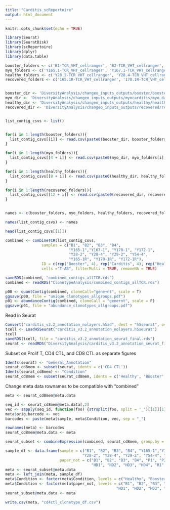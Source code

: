 ```yaml
---
title: "Carditis_scRepertoire"
output: html_document
---
```


```r
knitr::opts_chunk$set(echo = TRUE)
```

```r
library(Seurat)
library(SeuratDisk)
library(scRepertoire)
library(dplyr)
library(data.table)
```

```r
booster_folders <- c('B1-TCR_VHT_cellranger', 'B2-TCR_VHT_cellranger', 'B3-TCR_VHT_cellranger', 'B4-TCR_VHT_cellranger')
myo_folders <- c('Y165.1-TCR_VHT_cellranger', 'Y167.1-TCR_VHT_cellranger', 'Y170.1-TCR_VHT_cellranger', 'Y172.1-TCR_VHT_cellranger')
healthy_folders <- c('Y28.2-TCR_VHT_cellranger', 'Y28.4-TCR_VHT_cellranger', 'Y29.2-TCR_VHT_cellranger', 'Y54.4-TCR_VHT_cellranger')
recovered_folders <- c('165.1R-TCR_VHT_cellranger', '170.1R-TCR_VHT_cellranger', '172.1R-TCR_VHT_cellranger')


booster_dir <- 'DiversityAnalysis/changeo_inputs_outputs/booster/booster_data/'
myo_dir <- 'DiversityAnalysis/changeo_inputs_outputs/myocarditis/myo_data/'
healthy_dir <- 'DiversityAnalysis/changeo_inputs_outputs/healthy/healthy_data/'
recovered_dir <- 'DiversityAnalysis/changeo_inputs_outputs/recovered/recovered_data/'


list_contig_csvs <- list()


for(i in 1:length(booster_folders)){
  list_contig_csvs[[i]] <- read.csv(paste0(booster_dir, booster_folders[i], "/filtered_contig_annotations.csv"))
}

for(i in 1:length(myo_folders)){
  list_contig_csvs[[4 + i]] <- read.csv(paste0(myo_dir, myo_folders[i], "/filtered_contig_annotations.csv"))
}

for(i in 1:length(healthy_folders)){
  list_contig_csvs[[8 + i]] <- read.csv(paste0(healthy_dir, healthy_folders[i], "/filtered_contig_annotations.csv"))
}

for(i in 1:length(recovered_folders)){
  list_contig_csvs[[12 + i]] <- read.csv(paste0(recovered_dir, recovered_folders[i], "/filtered_contig_annotations.csv"))
}


names <- c(booster_folders, myo_folders, healthy_folders, recovered_folders)

names(list_contig_csvs) <- names

head(list_contig_csvs[[1]])

```

```r
combined <- combineTCR(list_contig_csvs, 
                samples = c("B1", "B2", "B3", "B4", 
                            "Y165-1","Y167-1", "Y170-1", "Y172-1",
                            "Y28-2", "Y28-4", "Y29-2", "Y54-4",
                            "Y165-1R", "Y170-1R", "Y172-1R"), 
                ID = c(rep("Booster", 4), rep("Carditis", 4), rep("Healthy", 4), rep("Recovered", 3)), 
                cells ="T-AB", filterMulti = TRUE, removeNA = TRUE)

saveRDS(combined, "combined_contigs_allTCR.rds")
combined <- readRDS("ClonotypeAnalysis/combined_contigs_allTCR.rds")

p00 <- quantContig(combined, cloneCall="gene+nt", scale = T)
ggsave(p00, file = "unique_clonotypes_allgroups.pdf")
p01 <- abundanceContig(combined, cloneCall = "gene+nt", scale = F)
ggsave(p01, file = "abundance_clonotypes_allgroups.pdf")
```

Read in Seurat

```r
Convert("carditis_v3.2_annotation_nolayers.h5ad", dest = "h5seurat", overwrite = TRUE)
tcell <- LoadH5Seurat("carditis_v3.2_annotation_nolayers.h5seurat")
tcell
saveRDS(tcell, file = "carditis_v3.2_annotation_seurat_final.rds")
seurat <- readRDS("DiversityAnalysis/carditis_v3.2_annotation_seurat_final.rds")
```


Subset on Prolif T, CD4 CTL, and CD8 CTL as separate figures

```r
Idents(seurat) <- "General_Annotation"
seurat_cd8mem <- subset(seurat, idents = c('CD4 CTL'))
Idents(seurat_cd8mem) <- "Condition"
seurat_cd8mem <- subset(seurat_cd8mem, idents = c('Healthy', 'Booster', 'Carditis', 'Recovered'))
```

Change meta data rownames to be compatible with "combined"
```r
meta <- seurat_cd8mem@meta.data

seq_id <- seurat_cd8mem@meta.data[,2]
vec <- sapply(seq_id, function(foo) {strsplit(foo, split = '_')[[1]][1]})
meta$orig.barcode <- vec
barcodes <- paste(meta$sample, meta$Condition, vec, sep = "_")

rownames(meta) <- barcodes
seurat_cd8mem@meta.data <- meta

```


```r
seurat_subset <- combineExpression(combined, seurat_cd8mem, group.by = "sample")
```


```r
sample_df <- data.frame(sample = c("B1", "B2", "B3", "B4", "Y165-1","Y167-1", "Y170-1", "Y172-1",
                                  "Y28-2", "Y28-4", "Y29-2", "Y54-4", "Y165-1R", "Y170-1R", "Y172-1R"), 
                        paper_not = c("B1", "B2", "B3", "B4", "P1", "P2", "P3", "P4",
                                      "HD1", "HD2", "HD3", "HD4", "R1", "R2", "R3"))
meta <- seurat_subset@meta.data
meta <- left_join(meta, sample_df)
meta$Condition <- factor(meta$Condition, levels = c("Healthy", "Booster", "Carditis", "Recovered"))
meta$Condition <- factor(meta$paper_not, levels = c("B1", "B2", "B3", "B4", "P1", "P2", "P3", "P4",
                                                 "HD1", "HD2", "HD3", "HD4", "R1", "R2", "R3"))
seurat_subset@meta.data <- meta

write.csv(meta, "cd4ctl_clonetype_df.csv")

```

